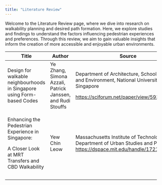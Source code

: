 ```yaml
---
title: "Literature Review"
---
```


Welcome to the Literature Review page, where we dive into research on walkability planning and desired path formation. Here, we explore studies and findings to understand the factors influencing pedestrian experiences and preferences. Through this review, we aim to gain valuable insights that inform the creation of more accessible and enjoyable urban environments.

+------------------------------------------------------------------------+------------------------------------------------------------+------------------------------------------------------------------------------------------------------------------------------+----------+
| Title                                                                  | Author                                                     | Source                                                                                                                       | Findings |
+========================================================================+============================================================+==============================================================================================================================+==========+
| Design for walkable neighbourhoods in Singapore using Form-based Codes | Ye Zhang, Simona Azzali, Patrick Janssen, and Rudi Stouffs | Department of Architecture, School of Design and Environment, National University of Singapore                               |          |
|                                                                        |                                                            |                                                                                                                              |          |
|                                                                        |                                                            | <https://sciforum.net/paper/view/5934>                                                                                       |          |
+------------------------------------------------------------------------+------------------------------------------------------------+------------------------------------------------------------------------------------------------------------------------------+----------+
| Enhancing the Pedestrian Experience in Singapore:                      | Yew Chin Leow                                              | Massachusetts Institute of Technology. Department of Urban Studies and Planning <https://dspace.mit.edu/handle/1721.1/44205> |          |
|                                                                        |                                                            |                                                                                                                              |          |
| A Closer Look at MRT Transfers and CBD Walkability                     |                                                            |                                                                                                                              |          |
+------------------------------------------------------------------------+------------------------------------------------------------+------------------------------------------------------------------------------------------------------------------------------+----------+
|                                                                        |                                                            |                                                                                                                              |          |
+------------------------------------------------------------------------+------------------------------------------------------------+------------------------------------------------------------------------------------------------------------------------------+----------+
|                                                                        |                                                            |                                                                                                                              |          |
+------------------------------------------------------------------------+------------------------------------------------------------+------------------------------------------------------------------------------------------------------------------------------+----------+
